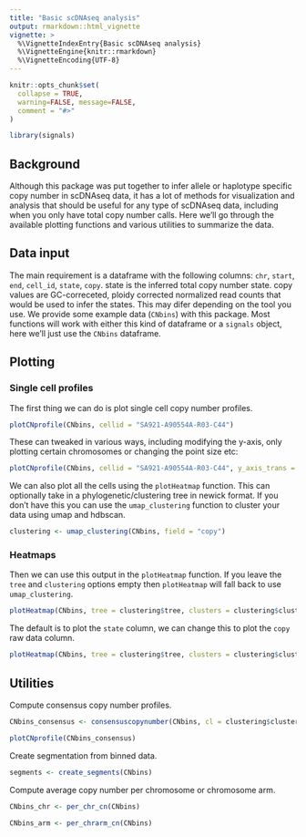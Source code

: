 ```yaml
---
title: "Basic scDNAseq analysis"
output: rmarkdown::html_vignette
vignette: >
  %\VignetteIndexEntry{Basic scDNAseq analysis}
  %\VignetteEngine{knitr::rmarkdown}
  %\VignetteEncoding{UTF-8}
---
```


```r
knitr::opts_chunk$set(
  collapse = TRUE,
  warning=FALSE, message=FALSE, 
  comment = "#>"
)
```

```r
library(signals)
```

## Background

Although this package was put together to infer allele or haplotype specific copy number in scDNAseq data, it has a lot of methods for visualization and analysis that should be useful for any type of scDNAseq data, including when you only have total copy number calls. Here we'll go through the available plotting functions and various utilities to summarize the data.

## Data input

The main requirement is a dataframe with the following columns: `chr`, `start`, `end`, `cell_id`, `state`, `copy`. state is the inferred total copy number state. copy values are GC-correceted, ploidy corrected normalized read counts that would be used to infer the states. This may difer depending on the tool you use. We provide some example data (`CNbins`) with this package. Most functions will work with either this kind of dataframe or a `signals` object, here we'll just use the `CNbins` dataframe.

## Plotting

### Single cell profiles

The first thing we can do is plot single cell copy number profiles.

```r
plotCNprofile(CNbins, cellid = "SA921-A90554A-R03-C44")
```

These can tweaked in various ways, including modifying the y-axis, only plotting certain chromosomes or changing the point size etc:

```r
plotCNprofile(CNbins, cellid = "SA921-A90554A-R03-C44", y_axis_trans = "squashy", maxCN = 25, chrfilt = c("6", "7", "8"), pointsize = 2)
```

We can also plot all the cells using the `plotHeatmap` function. This can optionally take in a phylogenetic/clustering tree in newick format. If you don't have this you can use the `umap_clustering` function to cluster your data using umap and hdbscan.

```r
clustering <- umap_clustering(CNbins, field = "copy")
```

### Heatmaps

Then we can use this output in the `plotHeatmap` function. If you leave the `tree` and `clustering` options empty then `plotHeatmap` will fall back to use `umap_clustering`.

```r
plotHeatmap(CNbins, tree = clustering$tree, clusters = clustering$clustering)
```

The default is to plot the `state` column, we can change this to plot the `copy` raw data column.

```r
plotHeatmap(CNbins, tree = clustering$tree, clusters = clustering$clustering, show_clone_label = F, plotcol = "copy")
```

## Utilities

Compute consensus copy number profiles.

```r
CNbins_consensus <- consensuscopynumber(CNbins, cl = clustering$clustering) #cell_id becomes clone_id

plotCNprofile(CNbins_consensus)
```

Create segmentation from binned data.

```r
segments <- create_segments(CNbins)

```

Compute average copy number per chromosome or chromosome arm.

```r
CNbins_chr <- per_chr_cn(CNbins)

CNbins_arm <- per_chrarm_cn(CNbins)
```
